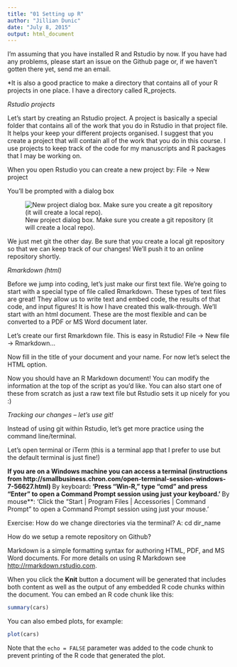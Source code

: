 ```yaml
---
title: "01 Setting up R"
author: "Jillian Dunic"
date: "July 8, 2015"
output: html_document
---
```


I'm assuming that you have installed R and Rstudio by now. If you have had any problems, please start an issue on the Github page or, if we haven't gotten there yet, send me an email.

*It is also a good practice to make a directory that contains all of your R projects in one place. I have a directory called R_projects.

*Rstudio projects*

Let's start by creating an Rstudio project. A project is basically a special folder that contains all of the work that you do in Rstudio in that project file. It helps your keep your different projects organised. I suggest that you create a project that will contain all of the work that you do in this course. I use projects to keep track of the code for my manuscripts and R packages that I may be working on. 

When you open Rstudio you can create a new project by:
File -> New project

You'll be prompted with a dialog box

![New project dialog box. Make sure you create a git repository (it will create a local repo).](/images/Rstudio_create_new_project.png)

We just met git the other day. Be sure that you create a local git repository so that we can keep track of our changes! We'll push it to an online repository shortly.


*Rmarkdown (html)*

Before we jump into coding, let's just make our first text file. We're going to start with a special type of file called Rmarkdown. These types of text files are great! They allow us to write text and embed code, the results of that code, and input figures! It is how I have created this walk-through. We'll start with an html document. These are the most flexible and can be converted to a PDF or MS Word document later. 

Let's create our first Rmarkdown file. This is easy in Rstudio!
File -> New file -> Rmarkdown...

Now fill in the title of your document and your name. For now let's select the HTML option. 

Now you should have an R Markdown document! You can modify the information at the top of the script as you'd like. You can also start one of these from scratch as just a raw text file but Rstudio sets it up nicely for you :)

*Tracking our changes -- let's use git!*

Instead of using git within Rstudio, let's get more practice using the command line/terminal. 

Let's open terminal or iTerm (this is a terminal app that I prefer to use but the default terminal is just fine!)

**If you are on a Windows machine you can access a terminal (instructions from http://smallbusiness.chron.com/open-terminal-session-windows-7-56627.html)
**By keyboard**: 'Press "Win-R," type "cmd" and press "Enter" to open a Command Prompt session using just your keyboard.'
**By mouse**: 'Click the "Start | Program Files | Accessories | Command Prompt" to open a Command Prompt session using just your mouse.'


Exercise:
How do we change directories via the terminal?
A: cd dir_name



How do we setup a remote repository on Github?



Markdown is a simple formatting syntax for authoring HTML, PDF, and MS Word documents. For more details on using R Markdown see <http://rmarkdown.rstudio.com>.

When you click the **Knit** button a document will be generated that includes both content as well as the output of any embedded R code chunks within the document. You can embed an R code chunk like this:

```r
summary(cars)
```

You can also embed plots, for example:

```r
plot(cars)
```

Note that the `echo = FALSE` parameter was added to the code chunk to prevent printing of the R code that generated the plot.
